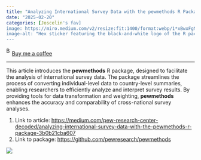```yaml
---
title: "Analyzing International Survey Data with the pewmethods R Package"
date: "2025-02-20"
categories: [Joscelin's fav]
image: https://miro.medium.com/v2/resize:fit:1400/format:webp/1*xBwxFgNO8wOlfKLu6DaGjQ.png
image-alt: "Hex sticker featuring the black-and-white logo of the R package 'leaflet' on the left, with a stylized world map in the background on a muted purple backdrop, symbolizing interactive mapping."
---
```


<link href="https://fonts.googleapis.com/css?family=Cookie" rel="stylesheet"><a class="bmc-button" target="_blank" href="https://www.buymeacoffee.com/JoscelinRocha">![Buy me a coffee](https://cdn.buymeacoffee.com/buttons/bmc-new-btn-logo.svg){alt="Buy me a coffee" width="15" height="21"}Buy me a coffee</a>

------------------------------------------------------------------------

This article introduces the **pewmethods** R package, designed to facilitate the analysis of international survey data. The package streamlines the process of converting individual-level data to country-level summaries, enabling researchers to efficiently analyze and interpret survey results. By providing tools for data transformation and weighting, **pewmethods** enhances the accuracy and comparability of cross-national survey analyses.

1.  Link to article: <https://medium.com/pew-research-center-decoded/analyzing-international-survey-data-with-the-pewmethods-r-package-3b0b21cba607>
2.  Link to package: <https://github.com/pewresearch/pewmethods>

![](https://miro.medium.com/v2/resize:fit:1400/format:webp/1*xBwxFgNO8wOlfKLu6DaGjQ.png)
